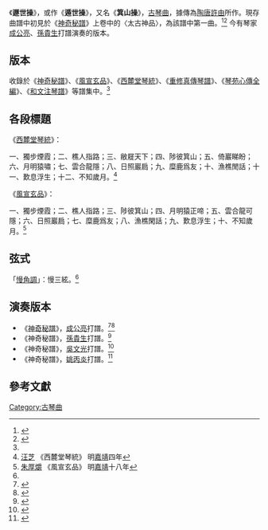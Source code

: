 《'''遯世操'''》，或作《'''遁世操'''》，又名《'''箕山操'''》，[[古琴曲|古琴曲]]，據傳為[[陶唐|陶唐]][[許由|許由]]所作。現存曲譜中初見於《[[神奇秘譜|神奇秘譜]]》上卷中的〈太古神品〉，為該譜中第一曲。<ref name=":22">{{Cite book|title=《存見古琴曲譜輯覽》|last=查阜西|publisher=文化藝術出版社|year=2007|isbn=9787503931765|location=北京|pages=2}}</ref><ref name=":12">{{Cite book|title=《神奇秘譜》|last=朱權|work=〈上卷‧太古神品〉}}</ref> 今有琴家[[成公亮|成公亮]]、[[孫貴生|孫貴生]]打譜演奏的版本。

== 版本 ==
收錄於《[[神奇秘譜|神奇秘譜]]》、《[[風宣玄品|風宣玄品]]》、《[[西麓堂琴統|西麓堂琴統]]》、《[[重修真傳琴譜|重修真傳琴譜]]》、《[[琴苑心傳全編|琴苑心傳全編]]》、《[[和文注琴譜|和文注琴譜]]》等譜集中。<ref name=":22" />

==各段標題==
《[[西麓堂琴統|西麓堂琴統]]》：

一、獨步煙霞；二、樵人指路；三、敝屣天下；四、陟彼箕山；五、倚巖睇盼；六、月明猿嘯；七、雲合龍隱；八、日照巖扃；九、糜鹿爲友；十、漁樵閒話；十一、歎息浮生；十二、不知歲月。<ref> [[汪芝|汪芝]] 《西麓堂琴統》 明[[嘉靖|嘉靖]]四年</ref>

《[[風宣玄品|風宣玄品]]》：

一、獨步煙霞；二、樵人指路；三、陟彼箕山；四、月明猿正啼；五、雲合龍可隱；六、日照巖扃；七、糜鹿爲友；八、漁樵閑話；九、歎息浮生；十、不知歲月。<ref> [[朱厚爝|朱厚爝]] 《風宣玄品》 明[[嘉靖|嘉靖]]十八年</ref>

== 弦式 ==
「[[古琴弦式|慢角調]]」：慢三絃。<ref name=":12" />

== 演奏版本 ==

* 《[[神奇秘譜|神奇秘譜]]》，[[成公亮|成公亮]]打譜。<ref>{{Cite book|title=《秋籟居琴譜》|last=成公亮|publisher=中華書局|year=2015|isbn=9787101106565}}</ref><ref>{{Cite book|title=《秋籟》|last=成公亮|publisher=龍音製作|year=1994|location=香港}}</ref>
* 《神奇秘譜》，[[孫貴生|孫貴生]]打譜。<ref>{{Cite book|title=《七弦辨夢．孫貴生古琴曲集》|last=孫貴生|publisher=中國科學文化音像出版社|year=2017|location=北京}}</ref>
*《神奇秘譜》，[[吳文光_(音樂家)|吳文光]]打譜。<ref>{{Cite book|title=《神奇秘譜樂詮》|last=吳文光|publisher=上海音樂出版社|year=2008|isbn=9787807512516|location=上海}}</ref>
* 《神奇秘譜》，[[姚丙炎|姚丙炎]]打譜。<ref>{{Cite book|title=《琴曲鉤沉》|author=[[姚丙炎|姚丙炎]]|publisher=中華書局|year=2018|isbn=9787101125634|location=中國|editor-last=[[姚公白|姚公白]]}}</ref>

==參考文獻==

[[Category:古琴曲|Category:古琴曲]]